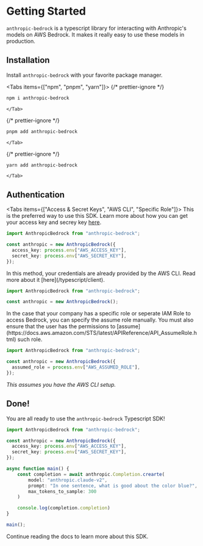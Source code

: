 
# Getting Started

`anthropic-bedrock` is a typescript library for interacting with Anthropic's models on AWS Bedrock. It makes it really easy to use these models in production.

## Installation

Install `anthropic-bedrock` with your favorite package manager.

<Tabs items={["npm", "pnpm", "yarn"]}>
  {/* prettier-ignore */}
  <Tab>
```bash
npm i anthropic-bedrock
```
    </Tab>
  {/* prettier-ignore */}
  <Tab>
```bash
pnpm add anthropic-bedrock 
```
    </Tab>
  {/* prettier-ignore */}
  <Tab>
```bash
yarn add anthropic-bedrock 
```
    </Tab>
</Tabs>

## Authentication

<Tabs items={["Access & Secret Keys", "AWS CLI", "Specific Role"]}>
  <Tab>
  This is the preferred way to use this SDK. Learn more about how you can get your access key and secrey key [here](/typescript/client).

```typescript copy
import AnthropicBedrock from "anthropic-bedrock";

const anthropic = new AnthropicBedrock({
  access_key: process.env["AWS_ACCESS_KEY"],
  secret_key: process.env["AWS_SECRET_KEY"],
});
```

  </Tab>

  <Tab>
  In this method, your credentials are already provided by the AWS CLI. Read more about it [here](/typescript/client).

```typescript copy
import AnthropicBedrock from "anthropic-bedrock";

const anthropic = new AnthropicBedrock();
```

  </Tab>

  <Tab>
  In the case that your company has a specific role or seperate IAM Role to access Bedrock, you can specify the assume role manually. You must also ensure that the user has the permissions to [assume](https://docs.aws.amazon.com/STS/latest/APIReference/API_AssumeRole.html) such role.

```typescript copy
import AnthropicBedrock from "anthropic-bedrock";

const anthropic = new AnthropicBedrock({
  assumed_role = process.env["AWS_ASSUMED_ROLE"],
});
```

_This assumes you have the AWS CLI setup._

  </Tab>
</Tabs>

## Done!

You are all ready to use the `anthropic-bedrock` Typescript SDK!

```typescript
import AnthropicBedrock from "anthropic-bedrock";

const anthropic = new AnthropicBedrock({
  access_key: process.env["AWS_ACCESS_KEY"],
  secret_key: process.env["AWS_SECRET_KEY"],
});

async function main() {
    const completion = await anthropic.Completion.crearte(
        model: "anthropic.claude-v2",
        prompt: "In one sentence, what is good about the color blue?",
        max_tokens_to_sample: 300
    )

    console.log(completion.completion)
}

main();
```

Continue reading the docs to learn more about this SDK.
